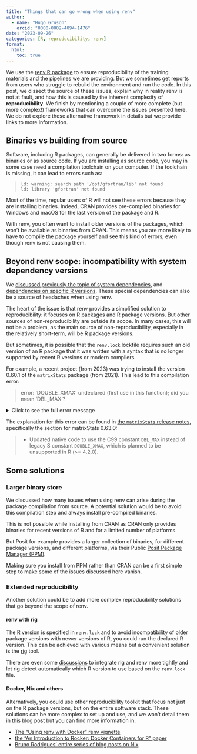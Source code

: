 ```yaml
---
title: "Things that can go wrong when using renv"
author:
  - name: "Hugo Gruson"
    orcid: "0000-0002-4094-1476"
date: "2023-09-26"
categories: [R, reproducibility, renv]
format:
  html: 
    toc: true
---
```


We use the [renv R package](https://rstudio.github.io/renv/) to ensure reproducibility of the training materials and the pipelines we are providing.
But we sometimes get reports from users who struggle to rebuild the environment and run the code.
In this post, we dissect the source of these issues, explain why in reality renv is not at fault, and how this is caused by the inherent complexity of **reproducibility**.
We finish by mentioning a couple of more complete (but more complex!) frameworks that can overcome the issues presented here.
We do not explore these alternative framework in details but we provide links to more information.

## Binaries vs building from source

Software, including R packages, can generally be delivered in two forms: as binaries or as source code.
If you are installing as source code, you may in some case need a compilation toolchain on your computer.
If the toolchain is missing, it can lead to errors such as:

> ```
> ld: warning: search path '/opt/gfortran/lib' not found
> ld: library 'gfortran' not found
> ```

Most of the time, regular users of R will not see these errors because they are installing binaries.
Indeed, CRAN provides pre-compiled binaries for Windows and macOS for the last version of the package and R.

With renv, you often want to install older versions of the packages, which won't be available as binaries from CRAN.
This means you are more likely to have to compile the package yourself and see this kind of errors, even though renv is not causing them.

## Beyond renv scope: incompatibility with system dependency versions

We [discussed previously the topic of system dependencies](../system-dependencies/), and [dependencies on specific R versions](https://blog.r-hub.io/2022/09/12/r-dependency/). These special dependencies can also be a source of headaches when using renv.

The heart of the issue is that renv provides a simplified solution to reproducibility: it focuses on R packages and R package versions.
But other sources of non-reproducibility are outside its scope. In many cases, this will not be a problem, as the main source of non-reproducibility, especially in the relatively short-term, will be R package versions.

But sometimes, it is possible that the `renv.lock` lockfile requires such an old version of an R package that it was written with a syntax that is no longer supported by recent R versions or modern compilers.

For example, a recent project (from 2023) was trying to install the version 0.60.1 of the `matrixStats` package (from 2021). This lead to this compilation error:

> error: ‘DOUBLE_XMAX’ undeclared (first use in this function); did you mean ‘DBL_MAX’?

<details><summary>Click to see the full error message</summary>

```
! Error installing package 'matrixStats':
=======================================

* installing *source* package ‘matrixStats’ ...
** package ‘matrixStats’ successfully unpacked and MD5 sums checked
** using staged installation
** libs
using C compiler: ‘gcc (Ubuntu 11.4.0-1ubuntu1~22.04) 11.4.0’
gcc -I"/usr/share/R/include" -DNDEBUG       -fpic  -g -O2 -ffile-prefix-map=/build/r-base-H0vbME/r-base-4.3.2=. -fstack-protector-strong -Wformat -Werror=format-security -Wdate-time -D_FORTIFY_SOURCE=2  -c 000.init.c -o 000.init.o
gcc -I"/usr/share/R/include" -DNDEBUG       -fpic  -g -O2 -ffile-prefix-map=/build/r-base-H0vbME/r-base-4.3.2=. -fstack-protector-strong -Wformat -Werror=format-security -Wdate-time -D_FORTIFY_SOURCE=2  -c allocMatrix2.c -o allocMatrix2.o
gcc -I"/usr/share/R/include" -DNDEBUG       -fpic  -g -O2 -ffile-prefix-map=/build/r-base-H0vbME/r-base-4.3.2=. -fstack-protector-strong -Wformat -Werror=format-security -Wdate-time -D_FORTIFY_SOURCE=2  -c anyMissing.c -o anyMissing.o
gcc -I"/usr/share/R/include" -DNDEBUG       -fpic  -g -O2 -ffile-prefix-map=/build/r-base-H0vbME/r-base-4.3.2=. -fstack-protector-strong -Wformat -Werror=format-security -Wdate-time -D_FORTIFY_SOURCE=2  -c binCounts.c -o binCounts.o
gcc -I"/usr/share/R/include" -DNDEBUG       -fpic  -g -O2 -ffile-prefix-map=/build/r-base-H0vbME/r-base-4.3.2=. -fstack-protector-strong -Wformat -Werror=format-security -Wdate-time -D_FORTIFY_SOURCE=2  -c binMeans.c -o binMeans.o
gcc -I"/usr/share/R/include" -DNDEBUG       -fpic  -g -O2 -ffile-prefix-map=/build/r-base-H0vbME/r-base-4.3.2=. -fstack-protector-strong -Wformat -Werror=format-security -Wdate-time -D_FORTIFY_SOURCE=2  -c colCounts.c -o colCounts.o
gcc -I"/usr/share/R/include" -DNDEBUG       -fpic  -g -O2 -ffile-prefix-map=/build/r-base-H0vbME/r-base-4.3.2=. -fstack-protector-strong -Wformat -Werror=format-security -Wdate-time -D_FORTIFY_SOURCE=2  -c colOrderStats.c -o colOrderStats.o
gcc -I"/usr/share/R/include" -DNDEBUG       -fpic  -g -O2 -ffile-prefix-map=/build/r-base-H0vbME/r-base-4.3.2=. -fstack-protector-strong -Wformat -Werror=format-security -Wdate-time -D_FORTIFY_SOURCE=2  -c colRanges.c -o colRanges.o
gcc -I"/usr/share/R/include" -DNDEBUG       -fpic  -g -O2 -ffile-prefix-map=/build/r-base-H0vbME/r-base-4.3.2=. -fstack-protector-strong -Wformat -Werror=format-security -Wdate-time -D_FORTIFY_SOURCE=2  -c diff2.c -o diff2.o
gcc -I"/usr/share/R/include" -DNDEBUG       -fpic  -g -O2 -ffile-prefix-map=/build/r-base-H0vbME/r-base-4.3.2=. -fstack-protector-strong -Wformat -Werror=format-security -Wdate-time -D_FORTIFY_SOURCE=2  -c indexByRow.c -o indexByRow.o
gcc -I"/usr/share/R/include" -DNDEBUG       -fpic  -g -O2 -ffile-prefix-map=/build/r-base-H0vbME/r-base-4.3.2=. -fstack-protector-strong -Wformat -Werror=format-security -Wdate-time -D_FORTIFY_SOURCE=2  -c logSumExp.c -o logSumExp.o
gcc -I"/usr/share/R/include" -DNDEBUG       -fpic  -g -O2 -ffile-prefix-map=/build/r-base-H0vbME/r-base-4.3.2=. -fstack-protector-strong -Wformat -Werror=format-security -Wdate-time -D_FORTIFY_SOURCE=2  -c mean2.c -o mean2.o
In file included from mean2_lowlevel.h:14,
                 from mean2.c:9:
mean2_lowlevel_template.h: In function ‘mean2_int’:
mean2_lowlevel_template.h:59:13: error: ‘DOUBLE_XMAX’ undeclared (first use in this function); did you mean ‘DBL_MAX’?
   59 |   if (sum > DOUBLE_XMAX) {
      |             ^~~~~~~~~~~
      |             DBL_MAX
mean2_lowlevel_template.h:59:13: note: each undeclared identifier is reported only once for each function it appears in
In file included from mean2_lowlevel.h:18,
                 from mean2.c:9:
mean2_lowlevel_template.h: In function ‘mean2_dbl’:
mean2_lowlevel_template.h:59:13: error: ‘DOUBLE_XMAX’ undeclared (first use in this function); did you mean ‘DBL_MAX’?
   59 |   if (sum > DOUBLE_XMAX) {
      |             ^~~~~~~~~~~
      |             DBL_MAX
make: *** [/usr/lib/R/etc/Makeconf:191: mean2.o] Error 1
ERROR: compilation failed for package ‘matrixStats’
```

</details>

The explanation for this error can be found in [the `matrixStats` release notes](https://github.com/HenrikBengtsson/matrixStats/blob/799669fc6de6f55a74cab06cc6a97634aa24ab0e/NEWS.md?plain=1#L111-L113), specifically the section for matrixStats 0.63.0:

>  * Updated native code to use the C99 constant `DBL_MAX` instead of
   legacy S constant `DOUBLE_XMAX`, which is planned to be unsupported
   in R (>= 4.2.0).

## Some solutions

### Larger binary store

We discussed how many issues when using renv can arise during the package compilation from source.
A potential solution would be to avoid this compilation step and always install pre-compiled binaries.

This is not possible while installing from CRAN as CRAN only provides binaries for recent versions of R and for a limited number of platforms.

But Posit for example provides a larger collection of binaries, for different package versions, and different platforms, via their Public [Posit Package Manager (PPM)](https://packagemanager.posit.co/).

Making sure you install from PPM rather than CRAN can be a first simple step to make some of the issues discussed here vanish. 

### Extended reproducibility

Another solution could be to add more complex reproducibility solutions that go beyond the scope of renv.

#### renv with rig

The R version is specified in `renv.lock` and to avoid incompatibility of older package versions with newer versions of R, you could run the declared R version.
This can be achieved with various means but a convenient solution is the [rig](https://github.com/r-lib/rig) tool.

There are even some [discussions](https://github.com/r-lib/rig/issues/131) to integrate rig and renv more tightly and let rig detect automatically which R version to use based on the `renv.lock` file.

#### Docker, Nix and others

Alternatively, you could use other reproducibility toolkit that focus not just on the R package versions, but on the entire software stack.
These solutions can be more complex to set up and use, and we won't detail them in this blog post but you can find more information in:

- [The "Using renv with Docker" renv vignette](https://rstudio.github.io/renv/articles/docker.html)
- [the "An Introduction to Rocker: Docker Containers for R" paper](https://doi.org/10.32614/RJ-2017-065)
- [Bruno Rodrigues' entire series of blog posts on Nix](https://www.brodrigues.co/blog/2023-07-13-nix_for_r_part1/)
